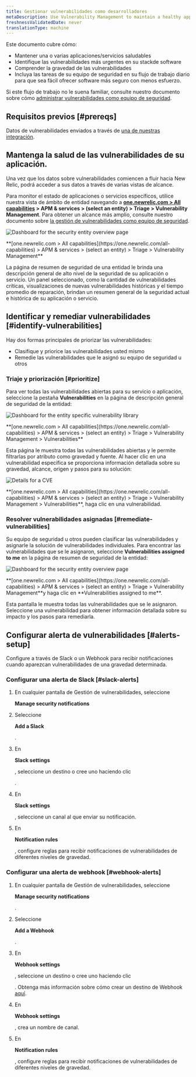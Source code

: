 ```yaml
---
title: Gestionar vulnerabilidades como desarrolladores
metaDescription: Use Vulnerability Management to maintain a healthy application and remediate vulnerabilities as a developer.
freshnessValidatedDate: never
translationType: machine
---
```






Este documento cubre cómo:

* Mantener una o varias aplicaciones/servicios saludables
* Identifique las vulnerabilidades más urgentes en su stackde software
* Comprender la gravedad de las vulnerabilidades
* Incluya las tareas de su equipo de seguridad en su flujo de trabajo diario para que sea fácil ofrecer software más seguro con menos esfuerzo.

Si este flujo de trabajo no le suena familiar, consulte nuestro documento sobre cómo [administrar vulnerabilidades como equipo de seguridad](/docs/vulnerability-management/security-workflow).

## Requisitos previos [#prereqs]

Datos de vulnerabilidades enviados a través de [una de nuestras integración](/docs/vulnerability-management/integrations/overview).

## Mantenga la salud de las vulnerabilidades de su aplicación.

Una vez que los datos sobre vulnerabilidades comiencen a fluir hacia New Relic, podrá acceder a sus datos a través de varias vistas de alcance.

Para monitor el estado de aplicaciones o servicios específicos, utilice nuestra vista de ámbito de entidad navegando a <DNT>**[one.newrelic.com > All capabilities](https://one.newrelic.com/all-capabilities) > APM & services > (select an entity) > Triage > Vulnerability Management**</DNT>. Para obtener un alcance más amplio, consulte nuestro documento sobre [la gestión de vulnerabilidades como equipo de seguridad](/docs/vulnerability-management/security-workflow).

<img
  title="Entity overview"
  alt="Dashboard for the security entity overview page"
  src={entityOverview}
/>

<figcaption>
  <DNT>
    **[one.newrelic.com > All capabilities](https://one.newrelic.com/all-capabilities) > APM & services > (select an entity) > Triage > Vulnerability Management**
  </DNT>
</figcaption>

La página de resumen de seguridad de una entidad le brinda una descripción general de alto nivel de la seguridad de su aplicación o servicio. Un panel seleccionado, como la cantidad de vulnerabilidades críticas, visualizaciones de nuevas vulnerabilidades históricas y el tiempo promedio de reparación, brindan un resumen general de la seguridad actual e histórica de su aplicación o servicio.

## Identificar y remediar vulnerabilidades [#identify-vulnerabilities]

Hay dos formas principales de priorizar las vulnerabilidades:

* Clasifique y priorice las vulnerabilidades usted mismo
* Remedie las vulnerabilidades que le asignó su equipo de seguridad u otros

### Triaje y priorización [#prioritize]

Para ver todas las vulnerabilidades abiertas para su servicio o aplicación, seleccione la pestaña <DNT>**Vulnerabilities**</DNT> en la página de descripción general de seguridad de la entidad:

<img
  title="Vulnerability library"
  alt="Dashboard for the entity specific vulnerability library"
  src={vulnLibrary}
/>

<figcaption>
  <DNT>
    **[one.newrelic.com > All capabilities](https://one.newrelic.com/all-capabilities) > APM & services > (select an entity) > Triage > Vulnerability Management > Vulnerabilities**
  </DNT>
</figcaption>

Esta página le muestra todas las vulnerabilidades abiertas y le permite filtrarlas por atributo como gravedad y fuente. Al hacer clic en una vulnerabilidad específica se proporciona información detallada sobre su gravedad, alcance, origen y pasos para su solución:

<img
  title="CVE Detail"
  alt="Details for a CVE"
  src={cveDetail}
/>

<figcaption>
  <DNT>**[one.newrelic.com > All capabilities](https://one.newrelic.com/all-capabilities) > APM & services > (select an entity) > Triage > Vulnerability Management > Vulnerabilities**</DNT>, haga clic en una vulnerabilidad.
</figcaption>

### Resolver vulnerabilidades asignadas [#remediate-vulnerabilities]

Su equipo de seguridad u otros pueden clasificar las vulnerabilidades y asignarle la solución de vulnerabilidades individuales. Para encontrar las vulnerabilidades que se le asignaron, seleccione <DNT>**Vulnerabilities assigned to me**</DNT> en la página de resumen de seguridad de la entidad:

<img
  title="Assigned vulnerabilities"
  alt="Dashboard for the security entity overview page"
  src={assignedVuln}
/>

<figcaption>
  <DNT>**[one.newrelic.com > All capabilities](https://one.newrelic.com/all-capabilities) > APM & services > (select an entity) > Triage > Vulnerability Management**</DNT>y haga clic en <DNT>**Vulnerabilities assigned to me**</DNT>.
</figcaption>

Esta pantalla le muestra todas las vulnerabilidades que se le asignaron. Seleccione una vulnerabilidad para obtener información detallada sobre su impacto y los pasos para remediarla.

## Configurar alerta de vulnerabilidades [#alerts-setup]

Configure <InlinePopover type="alerts"/>a través de Slack o un Webhook para recibir notificaciones cuando aparezcan vulnerabilidades de una gravedad determinada.

### Configurar una alerta de Slack [#slack-alerts]

1. En cualquier pantalla de Gestión de vulnerabilidades, seleccione

   <DNT>**Manage security notifications**</DNT>

2. Seleccione

   <DNT>**Add a Slack**</DNT>

   .

3. En

   <DNT>**Slack settings**</DNT>

   , seleccione un destino o cree uno haciendo clic

   <Icon name="fe-plus-circle"/>

   .

4. En

   <DNT>**Slack settings**</DNT>

   , seleccione un canal al que enviar su notificación.

5. En

   <DNT>**Notification rules**</DNT>

   , configure reglas para recibir notificaciones de vulnerabilidades de diferentes niveles de gravedad.

### Configurar una alerta de webhook [#webhook-alerts]

1. En cualquier pantalla de Gestión de vulnerabilidades, seleccione

   <DNT>**Manage security notifications**</DNT>

   .

2. Seleccione

   <DNT>**Add a Webhook**</DNT>

   .

3. En

   <DNT>**Webhook settings**</DNT>

   , seleccione un destino o cree uno haciendo clic

   <Icon name="fe-plus-circle"/>

   . Obtenga más información sobre cómo crear un destino de Webhook [aquí](/docs/alerts-applied-intelligence/notifications/notification-integrations/#webhook).

4. En

   <DNT>**Webhook settings**</DNT>

   , crea un nombre de canal.

5. En

   <DNT>**Notification rules**</DNT>

   , configure reglas para recibir notificaciones de vulnerabilidades de diferentes niveles de gravedad.